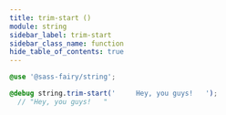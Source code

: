 ```yaml
---
title: trim-start ()
module: string
sidebar_label: trim-start
sidebar_class_name: function
hide_table_of_contents: true
---
```


<FieldDetails />

```scss
@use '@sass-fairy/string';

@debug string.trim-start('     Hey, you guys!   ');
  // "Hey, you guys!   "
```
